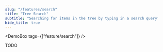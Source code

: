 ```yaml
---
slug: "/features/search"
title: "Tree Search"
subtitle: "Searching for items in the tree by typing in a search query"
hide_title: true
---
```



<FeaturePageHeader
    title="Tree Search"
    subtitle="Searching for items in the tree by typing in a search query"
    feature="search"
/>

<DemoBox tags={["feature/search"]} />

TODO
